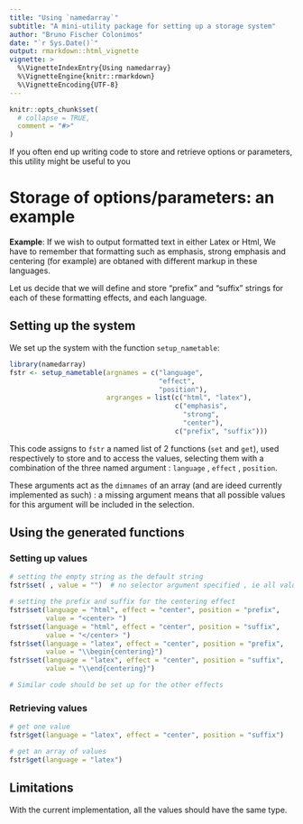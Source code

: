 ```yaml
---
title: "Using `namedarray`"
subtitle: "A mini-utility package for setting up a storage system" 
author: "Bruno Fischer Colonimos"
date: "`r Sys.Date()`"
output: rmarkdown::html_vignette
vignette: >
  %\VignetteIndexEntry{Using namedarray}
  %\VignetteEngine{knitr::rmarkdown}
  %\VignetteEncoding{UTF-8}
---
```


```r
knitr::opts_chunk$set(
  # collapse = TRUE,
  comment = "#>"
)
```

If you often end up writing code to store and retrieve options or parameters, this utility might be useful to you

# Storage of options/parameters: an example

**Example**: If we wish to output formatted text in either Latex or Html,
We have to remember that formatting such as  emphasis, strong emphasis and centering (for example) are obtaned with different markup in these languages.

Let us decide that we will define and store "prefix" and "suffix" strings for each of these formatting effects, and each language.

## Setting up the system

We set up the system with the function `setup_nametable`:
```r
library(namedarray)
fstr <- setup_nametable(argnames = c("language", 
                                     "effect", 
                                     "position"),
                        argranges = list(c("html", "latex"),
                                         c("emphasis", 
                                           "strong", 
                                           "center"),
                                         c("prefix", "suffix")))
```

This code assigns to `fstr` a named list of 2 functions (`set` and `get`), used respectively to store and to access the values, selecting them with a combination of the three named argument : `language` , `effect` , `position`.

These arguments act as the `dimnames` of an array (and are ideed currently implemented as such) : a missing argument means that all possible values for this argument will be included in the selection.

## Using the generated functions

### Setting up values 

```r
# setting the empty string as the default string
fstr$set( , value = "")  # no selector argument specified , ie all values are part or the selection

# setting the prefix and suffix for the centering effect
fstr$set(language = "html", effect = "center", position = "prefix", 
         value = "<center> ")
fstr$set(language = "html", effect = "center", position = "suffix", 
         value = "</center> ")
fstr$set(language = "latex", effect = "center", position = "prefix", 
         value = "\\begin{centering}")
fstr$set(language = "latex", effect = "center", position = "suffix", 
         value = "\\end{centering}")

# Similar code should be set up for the other effects

```

### Retrieving values

```r
# get one value
fstr$get(language = "latex", effect = "center", position = "suffix")

# get an array of values
fstr$get(language = "latex") 
```

## Limitations
With the current implementation, all the values should have the same type. 
